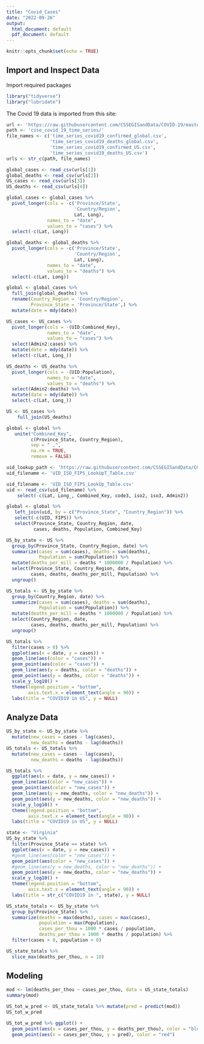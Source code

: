 ```yaml
---
title: "Covid_Cases"
date: "2022-09-26"
output:
  html_document: default
  pdf_document: default
---
```


```r
knitr::opts_chunk$set(echo = TRUE)
```


## Import and Inspect Data

Import required packages
```r
library("tidyverse")
library("lubridate")
```


The Covid 19 data is imported from this site:


```r
url <- 'https://raw.githubusercontent.com/CSSEGISandData/COVID-19/master/csse_covid_19_data/'
path <- 'csse_covid_19_time_series/'
file_names <- c('time_series_covid19_confirmed_global.csv', 
                'time_series_covid19_deaths_global.csv',
                'time_series_covid19_confirmed_US.csv',
                'time_series_covid19_deaths_US.csv')
urls <- str_c(path, file_names)

global_cases <- read_csv(urls[1])
global_deaths <- read_csv(urls[2])
US_cases <- read_csv(urls[3])
US_deaths <- read_csv(urls[4])
```



```r
global_cases <- global_cases %>%
  pivot_longer(cols = -c('Province/State',
                         'Country/Region',
                         Lat, Long),
               names_to = "date",
               values_to = "cases") %>%
  select(-c(Lat, Long))

global_deaths <- global_deaths %>%
  pivot_longer(cols = -c('Province/State',
                         'Country/Region',
                         Lat, Long),
               names_to = "date",
               values_to = "deaths") %>%
  select(-c(Lat, Long))

global <- global_cases %>%
  full_join(global_deaths) %>%
  rename(Country_Region = 'Country/Region',
         Province_State = 'Province/State',) %>%
  mutate(date = mdy(date))
```

```r
US_cases <- US_cases %>% 
  pivot_longer(cols = -(UID:Combined_Key),
               names_to = "date",
               values_to = "cases") %>%
  select(Admin2:cases) %>%
  mutate(date = mdy(date)) %>%
  select(-c(Lat, Long_))

US_deaths <- US_deaths %>% 
  pivot_longer(cols = -(UID:Population),
               names_to = "date",
               values_to = "deaths") %>%
  select(Admin2:deaths) %>%
  mutate(date = mdy(date)) %>%
  select(-c(Lat, Long_))

US <- US_cases %>%
    full_join(US_deaths)
```

```r
global <- global %>%
   unite("Combined_Key",
         c(Province_State, Country_Region),
         sep = " ,",
         na.rm = TRUE,
         remove = FALSE)

uid_lookup_path <- 'https://raw.githubusercontent.com/CSSEGISandData/COVID-19/master/csse_covid_19_data/'
uid_filename <- 'UID_ISO_FIPS_LookUpT_Table.csv'

```

```r
uid_filename <- 'UID_ISO_FIPS_LookUp_Table.csv'
uid <- read_csv(uid_filename) %>%
    select(-c(Lat, Long_, Combined_Key, code3, iso2, iso3, Admin2))

global <- global %>%
   left_join(uid, by = c("Province_State", "Country_Region")) %>%
   select(-c(UID, FIPS)) %>%
   select(Province_State, Country_Region, date,
          cases, deaths, Population, Combined_Key)
```

```r
US_by_state <- US %>%
  group_by(Province_State, Country_Region, date) %>%
  summarize(cases = sum(cases), deaths = sum(deaths),
            Population = sum(Population)) %>%
  mutate(deaths_per_mill = deaths * 1000000 / Population) %>%
  select(Province_State, Country_Region, date, 
         cases, deaths, deaths_per_mill, Population) %>%
  ungroup()

```


```r
US_totals <- US_by_state %>%
  group_by(Country_Region, date) %>%
  summarize(cases = sum(cases), deaths = sum(deaths),
            Population = sum(Population)) %>%
  mutate(deaths_per_mill = deaths * 1000000 / Population) %>%
  select(Country_Region, date, 
         cases, deaths, deaths_per_mill, Population) %>%
  ungroup()

```

```r
US_totals %>%
  filter(cases > 0) %>%
  ggplot(aes(x = date, y = cases)) +
  geom_line(aes(color = "cases")) +
  geom_point(aes(color = "cases")) +
  geom_line(aes(y = deaths, color = "deaths")) +
  geom_point(aes(y = deaths, color = "deaths")) +
  scale_y_log10() +
  theme(legend.position = "bottom",
        axis.text.x = element_text(angle = 90)) +
  labs(title = "COVID19 in US", y = NULL)

```


## Analyze Data


```r
US_by_state <- US_by_state %>%
  mutate(new_cases = cases - lag(cases),
         new_deaths = deaths - lag(deaths))
US_totals <- US_totals %>%
  mutate(new_cases = cases - lag(cases),
         new_deaths = deaths - lag(deaths))

```

```r
US_totals %>%
  ggplot(aes(x = date, y = new_cases)) +
  geom_line(aes(color = "new_cases")) +
  geom_point(aes(color = "new_cases")) +
  geom_line(aes(y = new_deaths, color = "new_deaths")) +
  geom_point(aes(y = new_deaths, color = "new_deaths")) +
  scale_y_log10() +
  theme(legend.position = "bottom",
        axis.text.x = element_text(angle = 90)) +
  labs(title = "COVID19 in US", y = NULL)

```

```r
state <- "Virginia"
US_by_state %>%
  filter(Province_State == state) %>%
  ggplot(aes(x = date, y = new_cases)) +
  #geom_line(aes(color = "new_cases")) +
  geom_point(aes(color = "new_cases")) +
  #geom_line(aes(y = new_deaths, color = "new_deaths")) +
  geom_point(aes(y = new_deaths, color = "new_deaths")) +
  scale_y_log10() +
  theme(legend.position = "bottom",
        axis.text.x = element_text(angle = 90)) +
  labs(title = str_c("COVID19 in ", state), y = NULL)

```

```r
US_state_totals <- US_by_state %>%
  group_by(Province_State) %>%
  summarize(deaths = max(deaths), cases = max(cases),
            population = max(Population),
            cases_per_thou = 1000 * cases / population,
            deaths_per_thou = 1000 * deaths / population) %>%
  filter(cases > 0, population > 0)

```



```r
US_state_totals %>%
  slice_max(deaths_per_thou, n = 10)

```


## Modeling

```r
mod <- lm(deaths_per_thou ~ cases_per_thou, data = US_state_totals)
summary(mod)

US_tot_w_pred <- US_state_totals %>% mutate(pred = predict(mod))
US_tot_w_pred
```


```r
US_tot_w_pred %>% ggplot() +
  geom_point(aes(x = cases_per_thou, y = deaths_per_thou), color = "blue") +
  geom_point(aes(x = cases_per_thou, y = pred), color = "red")
```